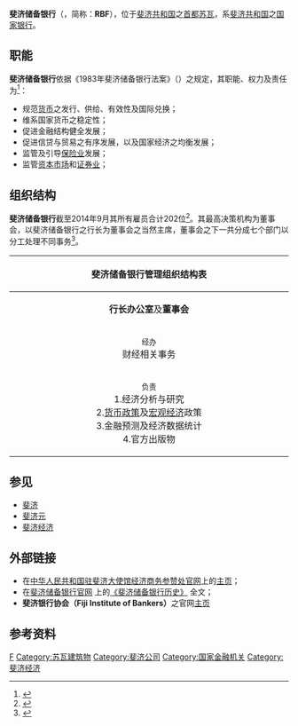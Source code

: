 {{coord|-18.139617|178.425141|type:landmark_source:kolossus-frwiki|display=title}}

{{Infobox Central bank
| bank_name      = 斐济储备银行
| bank_name_in_local = {{lang-en|Reserve Bank of Fiji}}
| image_1        = Seal of the Reserve Bank of Fiji HB.png
| image_title_1  = '''斐济储备银行标志'''
| image_width_1  = 100px
| headquarters   = {{FJI}} [[苏瓦|苏瓦]] 普拉特大街<ref name="lianxidizhi">{{Cite web|url = http://www.rbf.gov.fj/Contact-Us---Feedback.aspx|format = |title = Contact Us of RBF|author = |date = |publisher = 斐济储备银行官网|language = en|accessdate = 2014-11-22|quote = |archive-date = 2016-04-13|archive-url = https://web.archive.org/web/20160413202804/http://www.rbf.gov.fj/Contact-Us---Feedback.aspx|dead-url = no}}</ref>
| coordinates    = {{coord|-18.139617|178.425141|region:FJ}}
| established    = <!------------------------ 成立时间 ----------------------->
| president      = 巴里·怀特赛德<ref name="yinhangzhuxi">{{Cite web |url = http://www.rbf.gov.fj/About-Bank/RBF-Management-Team.aspx |format =  |title = RBF Management Team |author =  |date =  |publisher = 斐济储备银行官网 |language = en |accessdate = 2014-11-22 |quote = The Governor of RBF is Mr. Barry Whiteside |archive-date = 2020-03-19 |archive-url = https://web.archive.org/web/20200319130941/https://www.rbf.gov.fj/About-Bank/RBF-Management-Team.aspx |dead-url = no }}</ref><br>（'''Barry Whiteside'''）<br>（2011年任职）
| leader_title   = 行长
| bank_of        = {{FJI}}
| currency       = [[斐济元|斐济元]]
| currency_iso   = FJD
| reserves       = 9.637亿[[美元|美元]]<ref name="waihuichubei">{{Cite web |url = https://www.cia.gov/library/publications/the-world-factbook/rankorder/2188rank.html |format =  |title = Reserves of foreign exchange of Fiji |author =  |date =  |publisher = [[The_World_Factbook|The World Factbook]] |language = en |accessdate = 2014-11-22 |quote =  |archive-date = 2018-12-26 |archive-url = https://web.archive.org/web/20181226005640/https://www.cia.gov/library/publications/the-world-factbook/rankorder/2188rank.html |dead-url = no }}</ref><br>（约18.875亿[[斐济元|斐济元]]）<br>（截至2013年12月31日）
| borrowing_rate = 
| deposit_rate   = 
| website        = [http://www.rbf.gov.fj/ www.rbf.gov.fj]
| preceded       =
| succeeded      =
| footnotes      =
}}

'''斐济储备银行'''（{{lang-en|'''R'''eserve '''B'''ank of '''F'''iji}}，简称：'''RBF'''），位于[[斐济共和国|斐济共和国]]之[[首都|首都]][[苏瓦|苏瓦]]，系[[斐济共和国|斐济共和国]]之[[中央银行|国家银行]]。
<!------------------------ == 历史 ==

{{参见|斐济历史}}

<ref name="guanfanglishi">
{{Cite web|url=http://www.rbf.gov.fj/docs/Reserve%20Bank%20of%20Fiji.pdf|title=《History of the Reserve Bank of Fiji》|accessdate=2014-11-23|author=J.Y.Kubuabola|last=|first=|authorlink=|coauthors=|date=|year=1995|month=10|trans_title=《斐济储备银行历史》|format=PDF|work=|publisher=斐济储备银行|pages=|language=en|doi=|archiveurl=https://web.archive.org/web/20141106015057/http://www.rbf.gov.fj/docs/Reserve%20Bank%20of%20Fiji.pdf|archivedate=2014-11-06|quote=内容来自斐济储备银行官方发布之记述，详细内容敬请下载之后阅读英语原件|dead-url=no}}
</ref>

<ref name=guanfanglishi/>----------------------->
==职能==

'''斐济储备银行'''依据《1983年斐济储备银行法案》（{{lang-en|Reserve Bank of Fiji Act, 1983}}）之规定，其职能、权力及责任为<ref name="zhineng">{{Cite web|url =http://www.rbf.gov.fj/About-Bank/Menu-2.aspx|format =|title =STATUTORY RESPONSIBILITIES of Reserve Bank of Fiji|author =|date =|publisher =斐济储备银行|language =en|accessdate =2014-11-23|quote =The functions, powers, and responsibilities of the Bank are specified in the Reserve Bank of Fiji Act, 1983."The principal purposes of the Bank as stated in Part ll, Section 4 of the Reserve Bank Act are as follows:To regulate the issue of currency, and the supply, availability and international exchange of money; To promote monetary stability; To promote a sound financial structure; and To foster credit and exchange conditions conducive to the orderly and balanced economic development of the country".|archive-date =2020-03-19|archive-url =https://web.archive.org/web/20200319130954/https://www.rbf.gov.fj/About-Bank/Menu-2.aspx|dead-url =no}}</ref>：
*规范[[货币|货币]]之发行、供给、有效性及国际兑换；
*维系国家货币之稳定性；
*促进金融结构健全发展；
*促进信贷与贸易之有序发展，以及国家经济之均衡发展；
*监管及引导[[保险|保险业]]发展；
*监管[[资本市场|资本市场]]和[[证券业|证券业]]；

==组织结构==

'''斐济储备银行'''截至2014年9月其所有雇员合计202位<ref name="guyuanshumu">{{Cite web
 |url=http://www.rbf.gov.fj/getattachment/About-Bank/Organisational-Structure/September-2014.pdf.aspx 
 |title=《RESERVE BANK OF FIJI ORGANISATION STRUCTURE》（September, 2014） 
 |accessdate=2014-11-23 
 |author= 
 |last= 
 |first= 
 |authorlink= 
 |coauthors= 
 |trans_title= 
 |format=pdf 
 |work= 
 |publisher=斐济储备银行 
 |pages=1 
 |language=en 
 |doi= 
 |archiveurl=https://web.archive.org/web/20141125112353/http://www.rbf.gov.fj/getattachment/About-Bank/Organisational-Structure/September-2014.pdf.aspx 
 |archivedate=2014-11-25 
 |quote=CORPORATE STRUCTURE：Approved Staff Numbers: 219 ；Current Staff Numbers : 202 。；n September, 2014 
 |date=2014年9月 
 |deadurl=yes 
}}</ref>。其最高决策机构为董事会，以斐济储备银行之行长为董事会之当然主席，董事会之下一共分成七个部门以分工处理不同事务<ref name="dangranzhuxi">{{Cite web
 |url=http://www.rbf.gov.fj/About-Bank/Groups-and-Functions.aspx 
 |title=GROUPS AND FUNCTIONS OF RESERVE BANK OF FIJI 
 |accessdate=2014-11-23 
 |author= 
 |last= 
 |first= 
 |authorlink= 
 |coauthors= 
 |date= 
 |year= 
 |month= 
 |trans_title= 
 |format= 
 |work= 
 |publisher=斐济储备银行 
 |pages= 
 |language=en 
 |doi= 
 |archiveurl=https://web.archive.org/web/20141106014432/http://www.rbf.gov.fj/About-Bank/Groups-and-Functions.aspx 
 |archivedate=2014-11-06 
 |quote=The Bank has eight Groups:- Governor's Office and Board, Economics, Financial Markets, Financial Institutions, Currency & Corporate Services, Financial System Development and Risk Management & Communications and Financial Intelligence Unit. The Governor is also the Chairman of the Board. 
 |deadurl=yes 
}}</ref>。
{| class="wikitable" border="1" cellpadding="2" style="width:100%;font-size:90%"
!colspan=7 align=center|'''斐济储备银行'''管理组织结构表
|-
!colspan=7 align=center|'''行长办公室'''及'''董事会'''
|-
!width=16%| <small>经办</small><br>财经相关事务
!width=14%| <small>经办</small><br>金融市场相关事务
!width=14%| <small>经办</small><br>金融机构相关事务
!width=14%| <small>经办</small><br>金融体系开发相关事务
!width=14%| <small>经办</small><br>货币及企业服务相关事务
!width=14%| <small>经办</small><br>金融情报相关事务
!width=14%| <small>经办</small><br>风险管理及通讯相关事务
|-
|<center><small>负责</small><br>1.经济分析与研究<br>2.[[货币政策|货币政策]]及[[宏观经济|宏观经济]]政策<br>3.金融预测及经济数据统计<br>4.官方出版物</center>
|<center><small>负责</small><br>1.管控汇率<br>2.外汇交易<br>3.外汇管制<br>4.市场监测<br>5.[[外汇储备|外汇储备管理]]<br>6.[[公开市场操作|公开市场操作]]<br>7.金融机构注册<br>8.流动资金预测</center>
|<center><small>负责</small><br>1.监管及开发金融体系<br>2.实施审慎监管<br>3.许可及审查金融机构牌照<br>4.[[资本市场|监管资本市场]]</center>
|<center><small>负责</small><br>1.开发资本市场与金融体系<br>2.监管小额信贷与农村金融<br>3.普及金融知识及受理投诉<br>4.提供支付、结算与汇款服务</center>
|<center><small>负责</small><br>1.货币事务<br>2.会计事务<br>3.人力资源管理<br>4.信息技术<br>5.记录及管理档案<br>6.安保事项</center>
|<center><small>负责</small><br>1.金融情报搜集<br>2.政策咨询<br>3.督察员培训<br>4.国际联系事项</center>
|<center><small>负责</small><br>1.国内及国际企业通讯事项<br>2.企业守法协调<br>3.年度工作计划制定<br>4.法律事务<br>5.风险管理</center>
|}

== 参见 ==
{{Commons category|Reserve Bank of Fiji|斐济储备银行}}
* [[斐济|斐济]]
* [[斐济元|斐济元]]
* [[斐济经济|斐济经济]]

== 外部链接 ==

*在[https://web.archive.org/web/20150204065107/http://fj.mofcom.gov.cn/ 中华人民共和国驻斐济大使馆经济商务参赞处官网]上的[https://web.archive.org/web/20150204065107/http://fj.mofcom.gov.cn/ 主页]；
*在[http://www.rbf.gov.fj/ 斐济储备银行官网] {{Wayback|url=http://www.rbf.gov.fj/ |date=20210120062137 }}上的[http://www.rbf.gov.fj/docs/Reserve%20Bank%20of%20Fiji.pdf 《斐济储备银行历史》] {{Wayback|url=http://www.rbf.gov.fj/docs/Reserve%20Bank%20of%20Fiji.pdf |date=20141106015057 }}全文；
*'''斐济银行协会（Fiji Institute of Bankers）'''之官网[http://www.fib.com.fj/ 主页] {{Wayback|url=http://www.fib.com.fj/ |date=20160306064743 }}

==参考资料==

{{Reflist|2}}

{{Central banks}}

[[Category:中央银行|F]]
[[Category:苏瓦建筑物|Category:苏瓦建筑物]]
[[Category:斐济公司|Category:斐济公司]]
[[Category:国家金融机关|Category:国家金融机关]]
[[Category:斐济经济|Category:斐济经济]]